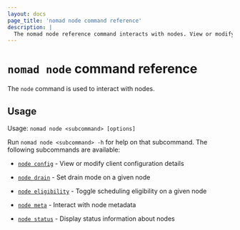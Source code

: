 ```yaml
---
layout: docs
page_title: 'nomad node command reference'
description: |
  The nomad node reference command interacts with nodes. View or modify client configuration. Toggle scheduling eligibility and node drain mode. Display metadata and status information.
---
```


# `nomad node` command reference

The `node` command is used to interact with nodes.

## Usage

Usage: `nomad node <subcommand> [options]`

Run `nomad node <subcommand> -h` for help on that subcommand. The following
subcommands are available:

- [`node config`][config] - View or modify client configuration details

- [`node drain`][drain] - Set drain mode on a given node

- [`node eligibility`][eligibility] - Toggle scheduling eligibility on a given
  node

- [`node meta`][meta] - Interact with node metadata

- [`node status`][status] - Display status information about nodes

[config]: /nomad/commands/node/config 'View or modify client configuration details'
[drain]: /nomad/commands/node/drain 'Set drain mode on a given node'
[eligibility]: /nomad/commands/node/eligibility 'Toggle scheduling eligibility on a given node'
[meta]: /nomad/commands/node/meta 'Interact with node metadata'
[status]: /nomad/commands/node/status 'Display status information about nodes'
